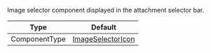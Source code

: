 Image selector component displayed in the attachment selector bar.

| Type          | Default                                                                                                                                                       |
| ------------- | ------------------------------------------------------------------------------------------------------------------------------------------------------------- |
| ComponentType | [ImageSelectorIcon](https://github.com/GetStream/stream-chat-react-native/blob/main/package/src/components/AttachmentPicker/components/ImageSelectorIcon.tsx) |
